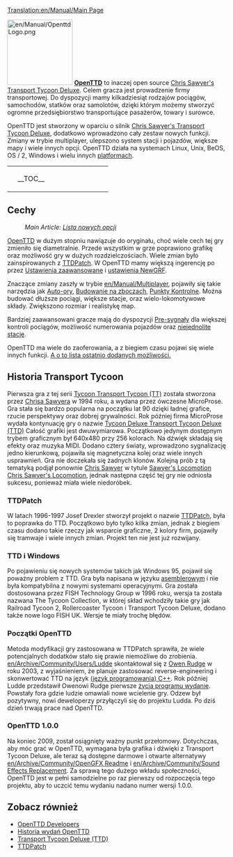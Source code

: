 [[Translation:en/Manual/Main Page]]
{{pl/Tłumaczenie|oryg. = en/Manual/Main Page
|Postępy =100
}}
{{pl/Manual/Spis treści}}

[[File:en/Manual/OpenttdLogo.png|left|150px]]
[http://www.openttd.org/ '''OpenTTD'''] to inaczej open source [http://www.chrissawyer.com/info.htm Chris Sawyer's Transport Tycoon Deluxe]. Celem gracza jest prowadzenie firmy transportowej. Do dyspozycji mamy kilkadziesiąt rodzajów pociągów, samochodów, statków oraz samolotów, dzięki którym możemy stworzyć ogromne przedsiębiorstwo transportujące pasażerów, towary i surowce.


OpenTTD jest stworzony w oparciu  o silnik [http://www.chrissawyer.com/info.htm Chris Sawyer's Transport Tycoon Deluxe], dodatkowo wprowadzono cały zestaw nowych funkcji. Zmiany w trybie multiplayer, ulepszono system stacji i pojazdów, większe mapy i wiele innych opcji. OpenTTD działa na systemach Linux, Unix, BeOS, OS / 2, Windows i wielu innych  [[en/Archive/Compilation and Ports/Operating system|platformach]].

{| align="center"
|colspan=2 style="background:none; border:0px"|
|width=200 style="background:none; border:0px"| __TOC__
|style="background:none; border:0px"| [[File:pl/Intro screen.png|frame|center|OpenTTD - [[en/Manual/Game interface#main-window-contents|Menu główne]]]]
|}

==Cechy==
:''Main Article: [[pl/Lista nowych opcji|Lista nowych opcji]]''

[http://www.openttd.org/ OpenTTD] w dużym stopniu nawiązuje do oryginału, choć wiele cech tej gry zmieniło się diametralnie. Przede wszystkim w grze poprawiono grafikę oraz możliwość gry w dużych rozdzielczościach. Wiele zmian było zainspirowanych z [http://www.ttdpatch.net/ TTDPatch]. W OpenTTD mamy większą ingerencję po przez [[en/Archive/Manual/Settings/Advanced Settings|Ustawienia zaawansowane]] i [[en/Manual/NewGRF|ustawienia NewGRF]].

Znaczące zmiany zaszły w trybie [[en/Manual/Multiplayer]], pojawiły się takie narzędzia jak [[en/Archive/Manual/Autorail|Auto-ory]], [[en/Archive/Manual/Settings/Build on slopes|Budowanie na zboczach]], [[en/Manual/Waypoints|Punkty Kontrolne]]. Można budować dłuższe pociągi, większe stacje, oraz wielo-lokomotywowe składy. Zwiększono rozmiar i realistykę map.

Bardziej zaawansowani gracze mają do dyspozycji [[en/Manual/Signals#pre-signals|Pre-sygnały]] dla większej kontroli pociągów, możliwość numerowania pojazdów oraz [[en/Archive/Manual/Settings/Nonuniform stations|niejednolite stacje]].

OpenTTD ma wiele do zaoferowania, a z biegiem czasu pojawi się wiele innych funkcji. [[en/Archive/Lists/List of New Features|A o to lista ostatnio dodanych możliwości.]]

==Historia Transport Tycoon==
Pierwsza gra z tej serii [https://www.wikipedia.org/wiki/pl:Transport Tycoon Transport Tycoon (TT)] została stworzona przez [http://www.chrissawyer.com/ Chrisa Sawyera] w 1994 roku, a wydana przez ówczesne MicroProse. Gra stała się bardzo popularna na początku lat 90 dzięki ładnej grafice, rzucie perspektywy oraz dobrej grywalności. Rok później firma MicroProse wydała kontynuację gry o nazwie [https://www.wikipedia.org/wiki/pl:Transport Tycoon Deluxe Transport Tycoon Deluxe (TTD)] Całość grafiki jest dwuwymiarowa. Początkowo jedynym dostępnym trybem graficznym był 640x480 przy 256 kolorach. Na dźwięk składają się efekty oraz muzyka MIDI.
Dodano cztery światy, wprowadzono sygnalizację jedno kierunkową, pojawiła się magnetyczna kolej oraz wiele innych usprawnień. Gra nie doczekała się żadnych klonów. Kolejną prób z tą tematyką podjął ponownie [http://www.chrissawyer.com/ Chris Sawyer] w tytule [https://www.wikipedia.org/wiki/pl:Chris Sawyer's Locomotion Chris Sawyer's Locomotion], jednak następna część tej gry nie odniosła sukcesu, ponieważ miała wiele niedoróbek.

===TTDPatch===
W latach 1996-1997 Josef Drexler stworzył projekt o nazwie [http://www.ttdpatch.net/ TTDPatch], była to poprawka do TTD. Początkowo było tylko kilka zmian, jednak z biegiem czasu dodano takie rzeczy jak wsparcie graficzne, 2 kolory firm, pojawiły się tramwaje i wiele innych zmian. Projekt ten nie jest już rozwijany.

===TTD i Windows===
Po pojawieniu się nowych systemów takich jak Windows 95, pojawił się poważny problem z TTD. Gra była napisana w języku [https://www.wikipedia.org/wiki/pl:Asembler asemblerowym] i nie była kompatybilna z nowymi systemami operacyjnymi. Gra została dostosowana przez FISH Technology Group w 1996 roku, wersja ta została nazwana The Tycoon Collection, w której skład wchodziły takie gry jak Railroad Tycoon 2, Rollercoaster Tycoon i Transport Tycoon Deluxe, dodano także nowe logo FISH UK. Wersje te miały trochę błędów.

===Początki OpenTTD===
Metoda modyfikacji gry zastosowana w TTDPatch sprawiła, że wiele potencjalnych dodatków stało się prawie niemożliwe do zrobienia. [[en/Archive/Community/Users/Ludde]] skontaktował się z [http://www.tt-forums.net/ Owen Rudge] w roku 2003, z wyjaśnieniem, że planuje zastosować reverse-engineering i skonwertować TTD na język [https://www.wikipedia.org/wiki/C (język programowania) C++]. Rok później Ludde przedstawił Owenowi Rudge pierwsze [https://www.wikipedia.org/wiki/Cykl życia programu wydanie]. Powstały fora gdzie ludzie omawiali nowe wcielenie gry. Odzew był pozytywny, nowi deweloperzy przyłączyli się do projektu Ludda. Po dziś dzień trwają prace nad OpenTTD.

===OpenTTD 1.0.0===
Na koniec 2009, został osiągnięty ważny punkt przełomowy. Dotychczas, aby móc grać w OpenTTD, wymagana była grafika i dźwięki z Transport Tycoon Deluxe, ale teraz są dostępne darmowe i otwarte alternatywy [[en/Archive/Community/OpenGFX Readme]] i [[en/Archive/Community/Sound Effects Replacement]]. Za sprawą tego dużego wkładu społeczności, OpenTTD jest w pełni samodzielne po raz pierwszy od rozpoczęcia tego projektu, aby to uczcić temu wydaniu nadano numer wersji 1.0.0.

==Zobacz również==
*[[en/Archive/Community/Developers|OpenTTD Developers]]
*[[en/Archive/OpenTTD/Main Page|Historia wydań OpenTTD]]
*[https://www.wikipedia.org/wiki/pl:Transport_Tycoon Transport Tycoon Deluxe (TTD)]
*[http://www.ttdpatch.net/ TTDPatch]